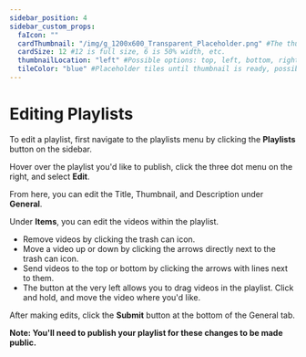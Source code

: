 ---
sidebar_position: 4
sidebar_custom_props:
  faIcon: ""
  cardThumbnail: "/img/g_1200x600_Transparent_Placeholder.png" #The thumbnail on the category card.
  cardSize: 12 #12 is full size, 6 is 50% width, etc.
  thumbnailLocation: "left" #Possible options: top, left, bottom, right, none
  tileColor: "blue" #Placeholder tiles until thumbnail is ready, possible options: blue, cream, darkpurple, lightpurple, mauve, orange, pink, none
---

# Editing Playlists

To edit a playlist, first navigate to the playlists menu by clicking the **Playlists** button on the sidebar.

Hover over the playlist you'd like to publish, click the three dot menu on the right, and select **Edit**.

From here, you can edit the Title, Thumbnail, and Description under **General**.

Under **Items**, you can edit the videos within the playlist.

- Remove videos by clicking the trash can icon.
- Move a video up or down by clicking the arrows directly next to the trash can icon.
- Send videos to the top or bottom by clicking the arrows with lines next to them.
- The button at the very left allows you to drag videos in the playlist. Click and hold, and move the video where you'd like.

After making edits, click the **Submit** button at the bottom of the General tab.

**Note: You'll need to publish your playlist for these changes to be made public.**